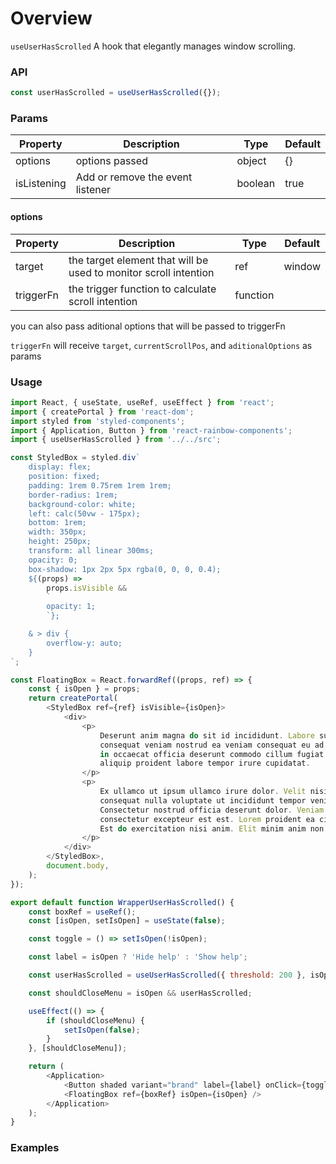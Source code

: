
<Meta title="Modules|Hooks/useUserHasScrolled" />

# Overview

`useUserHasScrolled` A hook that elegantly manages window scrolling.

### API

```ts
const userHasScrolled = useUserHasScrolled({});
```

### Params

| Property    | Description                      | Type    | Default |
| ----------- | -------------------------------- | ------- | ------- |
| options     | options passed                   | object  | {}      |
| isListening | Add or remove the event listener | boolean | true    |

#### options

| Property  | Description                                                      | Type     | Default |
| --------- | ---------------------------------------------------------------- | -------- | ------- |
| target    | the target element that will be used to monitor scroll intention | ref      | window  |
| triggerFn | the trigger function to calculate scroll intention               | function |         |

you can also pass aditional options that will be passed to triggerFn

`triggerFn` will receive `target`, `currentScrollPos`, and `aditionalOptions` as params

### Usage

```js
import React, { useState, useRef, useEffect } from 'react';
import { createPortal } from 'react-dom';
import styled from 'styled-components';
import { Application, Button } from 'react-rainbow-components';
import { useUserHasScrolled } from '../../src';

const StyledBox = styled.div`
    display: flex;
    position: fixed;
    padding: 1rem 0.75rem 1rem 1rem;
    border-radius: 1rem;
    background-color: white;
    left: calc(50vw - 175px);
    bottom: 1rem;
    width: 350px;
    height: 250px;
    transform: all linear 300ms;
    opacity: 0;
    box-shadow: 1px 2px 5px rgba(0, 0, 0, 0.4);
    ${(props) =>
        props.isVisible &&
        `
        opacity: 1;
        `};

    & > div {
        overflow-y: auto;
    }
`;

const FloatingBox = React.forwardRef((props, ref) => {
    const { isOpen } = props;
    return createPortal(
        <StyledBox ref={ref} isVisible={isOpen}>
            <div>
                <p>
                    Deserunt anim magna do sit id incididunt. Labore sunt aute eiusmod incididunt
                    consequat veniam nostrud ea veniam consequat eu ad. Dolor ea id ad nisi. Mollit
                    in occaecat officia deserunt commodo cillum fugiat consequat. Sint ex mollit
                    aliquip proident labore tempor irure cupidatat.
                </p>
                <p>
                    Ex ullamco ut ipsum ullamco irure dolor. Velit nisi dolor culpa reprehenderit
                    consequat nulla voluptate ut incididunt tempor veniam consectetur consectetur.
                    Consectetur nostrud officia deserunt dolor. Veniam est enim mollit culpa
                    consectetur excepteur est est. Lorem proident ea cillum fugiat deserunt irure.
                    Est do exercitation nisi anim. Elit minim anim non et non amet.
                </p>
            </div>
        </StyledBox>,
        document.body,
    );
});

export default function WrapperUserHasScrolled() {
    const boxRef = useRef();
    const [isOpen, setIsOpen] = useState(false);

    const toggle = () => setIsOpen(!isOpen);

    const label = isOpen ? 'Hide help' : 'Show help';

    const userHasScrolled = useUserHasScrolled({ threshold: 200 }, isOpen);

    const shouldCloseMenu = isOpen && userHasScrolled;

    useEffect(() => {
        if (shouldCloseMenu) {
            setIsOpen(false);
        }
    }, [shouldCloseMenu]);

    return (
        <Application>
            <Button shaded variant="brand" label={label} onClick={toggle} />
            <FloatingBox ref={boxRef} isOpen={isOpen} />
        </Application>
    );
}
```

### Examples

<WrapperUserHasScrolled />
